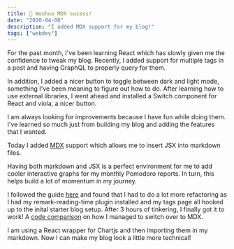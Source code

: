 ```yaml
---
title: 🙌 Woohoo MDX sucess!
date: "2020-04-08"
description: "I added MDX support for my blog!"
tags: ["webdev"]
---
```



<Pie/>


<p style={{paddingTop: "2rem"}}>For the past month, I've been learning React which has slowly given me the confidence to tweak my blog. Recently, I added support for multiple tags in a post and having GraphQL to properly query for them. </p>

In addition, I added a nicer button to toggle between dark and light mode, something I've been meaning to figure out how to do. After learning how to use external libraries, I went ahead and installed a Switch component for React and viola, a nicer button.

I am always looking for improvements because I have fun while doing them. I've learned so much just from building my blog and adding the features that I wanted. 

Today I added <a href="https://www.gatsbyjs.org/docs/mdx/" target="_blank">MDX</a>  support which allows me to insert JSX into markdown files. 

Having both markdown and JSX is a perfect environment for me to add cooler interactive graphs for my monthly Pomodoro reports. In turn, this helps build a lot of momentum in my journey.

I followed the guide <a href="https://www.gatsbyjs.org/blog/2019-11-21-how-to-convert-an-existing-gatsby-blog-to-use-mdx/" target="_blank">here</a> and found that I had to do a lot more refactoring as I had my remark-reading-time plugin installed and my tags page all hooked up to the inital starter blog setup. After 3 hours of tinkering, I finally got it to work! A <a href="https://github.com/kxdang/kiendang.me/commit/aa7a4cd9b7802e8ae8205a873ce1e9fe348e0df3#diff-ca94906dec2dec0df15659daa3b08a63" target="_blank">code comparison</a> on how I managed to switch over to MDX.

I am using a React wrapper for Chartjs and then importing them in my markdown. Now I can make my blog look a little more technical!
